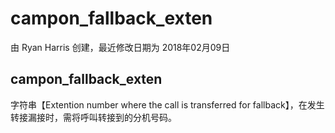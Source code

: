 # campon_fallback_exten

由 Ryan Harris 创建，最近修改日期为 2018年02月09日

## campon_fallback_exten

字符串【Extention number where the call is transferred for fallback】，在发生转接漏接时，需将呼叫转接到的分机号码。